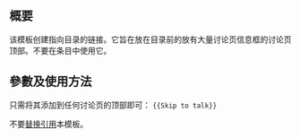 {{NoteTA|G1=MediaWiki}}{{Documentation subpage}}<!-- 在本行下編輯模板說明 -->

{{nosubst}}
== 概要 ==
该模板创建指向目录的链接。它旨在放在目录前的放有大量讨论页信息框的讨论页顶部。不要在条目中使用它。
== 參數及使用方法 ==
只需将其添加到任何讨论页的顶部即可： <code><nowiki>{{Skip to talk}}</nowiki></code>

不要[[WP:SUBST|替换引用]]本模板。<!--
== 重定向 ==

== 注意事项 ==

== 模板编辑说明 ==

== 參見 ==
-->
<includeonly>{{Sandbox other||<!-- 本行下加入模板的分類 -->
[[Category:討論頁模板|{{PAGENAME}}]]
}}</includeonly>